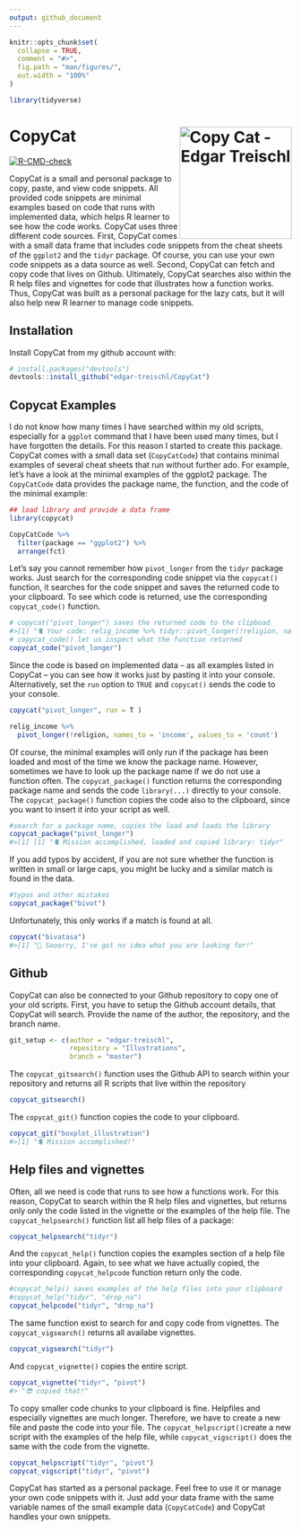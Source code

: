 ```yaml
---
output: github_document
---
```


<!-- README.md is generated from README.Rmd. Please edit that file -->

```r
knitr::opts_chunk$set(
  collapse = TRUE,
  comment = "#>",
  fig.path = "man/figures/",
  out.width = "100%"
)

library(tidyverse)

```

# CopyCat <img src="man/figures/sticker.png" align="right" width="200" alt="Copy Cat - Edgar Treischl"/>

<!-- badges: start -->

[![R-CMD-check](https://github.com/edgar-treischl/CopyCat/workflows/R-CMD-check/badge.svg)](https://github.com/edgar-treischl/CopyCat/actions)
<!-- badges: end -->

CopyCat is a small and personal package to copy, paste, and view code snippets. All provided code snippets are minimal examples based on code that runs with implemented data, which helps R learner to see how the code works. CopyCat uses three different code sources. First, CopyCat comes with a small data frame that includes code snippets from the cheat sheets of the `ggplot2` and the `tidyr` package. Of course, you can use your own code snippets as a data source as well. Second, CopyCat can fetch and copy code that lives on Github. Ultimately, CopyCat searches also within the R help files and vignettes for code that illustrates how a function works. Thus, CopyCat was built as a personal package for the lazy cats, but it will also help new R learner to manage code snippets. 



## Installation

Install CopyCat from my github account with:

``` r
# install.packages("devtools")
devtools::install_github("edgar-treischl/CopyCat")
```

## Copycat Examples

I do not know how many times I have searched within my old scripts, especially for a `ggplot` command that I have been used many times, but I have forgotten the details. For this reason I started to create this package. CopyCat comes with a small data set (`CopyCatCode`) that contains minimal examples of several cheat sheets that run without further ado. For example, let's have a look at the minimal examples of the ggplot2 package. The `CopyCatCode` data provides the package name, the function, and the code of the minimal example:

```r
## load library and provide a data frame 
library(copycat)

CopyCatCode %>% 
  filter(package == "ggplot2") %>% 
  arrange(fct)
```


Let's say you cannot remember how `pivot_longer` from the `tidyr` package works. Just search for the corresponding code snippet via the `copycat()` function, it searches for the code snippet and saves the returned code to your clipboard. To see which code is returned, use the corresponding `copycat_code()` function.

```r
# copycat("pivot_longer") saves the returned code to the clipboad
#>[1] "🐈 Your code: relig_income %>% tidyr::pivot_longer(!religion, names_to = #>'income', values_to = 'count')"
# copycat_code() let us inspect what the function returned 
copycat_code("pivot_longer")

```

Since the code is based on implemented data -- as all examples listed in CopyCat -- you can see how it works just by pasting it into your console. Alternatively, set the `run` option to `TRUE` and `copycat()` sends the code to your console.

```r
copycat("pivot_longer", run = T )
```

```r
relig_income %>% 
  pivot_longer(!religion, names_to = 'income', values_to = 'count')
```



Of course, the minimal examples will only run if the package has been loaded and most of the time we know the package name. However, sometimes we have to look up the package name if we do not use a function often. The `copycat_package()` function returns the corresponding package name and sends the code `library(...)` directly to your console. The `copycat_package()` function copies the code also to the clipboard, since you want to insert it into your script as well.

```r
#search for a package name, copies the load and loads the library
copycat_package("pivot_longer")
#>[1] [1] "🐈 Mission accomplished, loaded and copied library: tidyr"
```

If you add typos by accident, if you are not sure whether the function is written in small or large caps, you might be lucky and a similar match is found in the data.

```r
#typos and other mistakes 
copycat_package("bivot")
```

Unfortunately, this only works if a match is found at all.

```r
copycat("bivatasa")
#>[1] "💩 Sooorry, I've got no idea what you are looking for!"
```

## Github

CopyCat can also be connected to your Github repository to copy one of your old scripts. First, you have to setup the Github account details, that CopyCat will search. Provide the name of the author, the repository, and the branch name.

```r
git_setup <- c(author = "edgar-treischl",
               repository = "Illustrations",
               branch = "master")
```

The `copycat_gitsearch()` function uses the Github API to search within your repository and returns all R scripts that live within the repository


```r
copycat_gitsearch()
```

The `copycat_git()` function copies the code to your clipboard.

```r
copycat_git("boxplot_illustration")
#>[1] "🐈 Mission accomplished!"
```

## Help files and vignettes

Often, all we need is code that runs to see how a functions work. For this reason, CopyCat to search within the R help files and vignettes, but returns only only the code listed in the vignette or the examples of the help file. The `copycat_helpsearch()` function list all help files of a package:


```r
copycat_helpsearch("tidyr")
```

And the `copycat_help()` function copies the examples section of a help file into your clipboard. Again, to see what we have actually copied, the corresponding `copycat_helpcode` function return only the code.

```r
#copycat_help() saves examples of the help files into your clipboard
#copycat_help("tidyr", "drop_na")
copycat_helpcode("tidyr", "drop_na")
```

The same function exist to search for and copy code from vignettes. The `copycat_vigsearch()` returns all availabe vignettes. 

```r
copycat_vigsearch("tidyr")
```

And `copycat_vignette()` copies the entire script. 

```r
copycat_vignette("tidyr", "pivot")
#> "😎 copied that!"
```

To copy smaller code chunks to your clipboard is fine. Helpfiles and especially vignettes are much longer. Therefore, we have to create a new file and paste the code into your file. The `copycat_helpscript()`create a new script with the examples of the help file, while `copycat_vigscript()` does the same with the code from the vignette.

```r
copycat_helpscript("tidyr", "pivot")
copycat_vigscript("tidyr", "pivot")
```



CopyCat has started as a personal package. Feel free to use it or manage your own code snippets with it. Just add your data frame with the same variable names of the small example data (`CopyCatCode`) and CopyCat handles your own snippets. 
